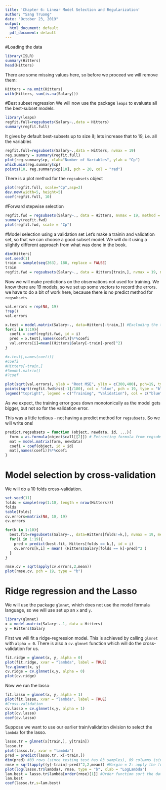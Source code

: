 ```yaml
---
title: 'Chapter 6: Linear Model Selection and Regularization'
author: "Sang Truong"
date: "October 23, 2019"
output:
  html_document: default
  pdf_document: default
---
```

#Loading the data

```r
library(ISLR)
summary(Hitters)
head(Hitters)
```

There are some missing values here, so before we proceed we will remove them: 

```r
Hitters = na.omit(Hitters)
with(Hitters, sum(is.na(Salary)))
```

#Best subset regression
We will now use the package `leaps` to evaluate all the best-subset models.
```r
library(leaps)
regfit.full=regsubsets(Salary~.,data = Hitters)
summary(regfit.full)
```

It gives by default best-subsets up to size 8; lets increase that to 19, i.e. all the variables
```r
regfit.full=regsubsets(Salary~.,data = Hitters, nvmax = 19)
reg.summary = summary(regfit.full)
plot(reg.summary$cp, xlab="Number of Variables", ylab = "Cp")
which.min(reg.summary$cp)
points(10, reg.summary$cp[10], pch = 20, col = "red")
```
There is a plot method for the `regsubsets` object
```r
plot(regfit.full, scale="Cp",asp=2)
dev.new(width=5, height=5)
coef(regfit.full, 10)
```

#Forward stepwise selection
```r
regfit.fwd = regsubsets(Salary~., data = Hitters, nvmax = 19, method = "forward")
summary(regfit.fwd)
plot(regfit.fwd, scale = "Cp")
```

#Model selection using a validation set 
Let's make a trainin and validation set, so that we can choose a good subset model. We will do it using a slightly different approach from what was done in the book. 

```r
dim(Hitters)
set.seed(1)
train = sample(seq(263), 180, replace = FALSE)
train
regfit.fwd = regsubsets(Salary~., data = Hitters[train,], nvmax = 19, method = "forward")
```

Now we will make predictions on the observations not used for training. We know there are 19 models, so we set up some vectors to record the errors. we have to do a bit of work here, because there is no predict method for `regsubsets`.

```r
val.errors = rep(NA, 19)
?rep()
val.errors

x.test = model.matrix(Salary~., data=Hitters[-train,]) #Excluding the training data
for(i in 1:19){
  coefi = coef(regfit.fwd, id = i)
  pred = x.test[,names(coefi)]%*%coefi
  val.errors[i]=mean((Hitters$Salary[-train]-pred)^2)
}

#x.test[,names(coefi)]
#coefi
#Hitters[-train,]
#?model.matrix()
#?coef

plot(sqrt(val.errors), ylab = "Root MSE", ylim = c(300,400), pch=19, type = "b")
points(sqrt(regfit.fwd$rss[-1]/180), col = "blue", pch = 19, type = "b")
legend("topright", legend = c("Training", "Validation"), col = c("blue", "black"), pch = 19)
```

As we expect, the training error goes down monotonically as the model gets bigger, but not so for the validation error. 

This was a little tedious - not having a predict method for `regsubsets`. So we will write one! 

```r
predict.regsubsets = function (object, newdata, id, ...){
  form = as.formula(object$call[[2]]) # Extracting formula from regsubsets$call
  mat = model.matrix(form, newdata)
  coefi = coef(object, id = id)
  mat[,names(coefi)]%*%coefi
}
```

# Model selection by cross-validation

We will do a 10 folds cross-validation.

```r
set.seed(11)
folds = sample(rep(1:10, length = nrow(Hitters)))
folds
table(folds)
cv.errors=matrix(NA, 10, 19)
cv.errors

for(k in 1:10){
  best.fit=regsubsets(Salary~., data=Hitters[folds!=k,], nvmax = 19, method = "forward")
  for(i in 1:19){
    pred = predict(best.fit, Hitters[folds == k,], id = i)
    cv.errors[k,i] = mean( (Hitters$Salary[folds == k]-pred)^2 )
  }
}

rmse.cv = sqrt(apply(cv.errors,2,mean))
plot(rmse.cv, pch = 19, type = "b")
```

# Ridge regression and the Lasso
We will use the package `glmnet`, which does not use the model formula language, so we will use set up an `x` and `y`. 

```r
library(glmnet)
x = model.matrix(Salary~.-1, data = Hitters)
y = Hitters$Salary
```

First we will fit a ridge-regression model. This is achieved by calling `glmnet` with `alpha = 0`. There is also a `cv.glmnet` function which will do the cross-validation for us. 

```r
fit.ridge = glmnet(x, y, alpha = 0)
plot(fit.ridge, xvar = "lambda", label = TRUE)
?cv.glmnet(x, y)
cv.ridge = cv.glmnet(x,y, alpha = 0)
plot(cv.ridge)
```

Now we run the lasso
```r
fit.lasso = glmnet(x, y, alpha = 1)
plot(fit.lasso, xvar = "lambda", label = TRUE)
#Cross-validation
cv.lasso = cv.glmnet(x,y, alpha = 1)
plot(cv.lasso)
coef(cv.lasso)
```

Suppose we want to use our earlier train/validation division to select the `lambda` for the lasso.
```r
lasso.tr = glmnet(x[train,], y[train])
lasso.tr
plot(lasso.tr, xvar = "lambda")
pred = predict(lasso.tr, x[-train,])
dim(pred) #83 rows (since testing test has 83 samples), 89 columns (since there is 89 values of lambda)
rmse = sqrt(apply((y[-train]-pred)^2,2,mean)) #Margin = 2: apply the function by column
plot(log(lasso.tr$lambda), rmse, type = "b", xlab = "LogLambda")
lam.best = lasso.tr$lambda[order(rmse)[1]] #Order function sort the data decendently 
lam.best
coef(lasso.tr,s=lam.best)
```
